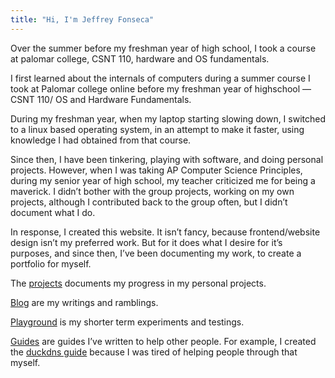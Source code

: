 ```yaml
---
title: "Hi, I'm Jeffrey Fonseca"
---
```


Over the summer before my freshman year of high school, I took a course at palomar college, CSNT 110, hardware and OS fundamentals. 

I first learned about the internals of computers during a summer course I took at Palomar college online before my freshman year of highschool — CSNT 110/ OS and Hardware Fundamentals. 

During my freshman year, when my laptop starting slowing down, I switched to a linux based operating system, in an attempt to make it faster, using knowledge I had obtained from that course. 

Since then, I have been tinkering, playing with software, and doing personal projects. However, when I was taking AP Computer Science Principles, during my senior year of high school, my teacher criticized me for being a maverick. I didn't bother with the group projects, working on my own projects, although I contributed back to the group often, but I didn't document what I do. 

In response, I created this website. It isn't fancy, because frontend/website design isn't my preferred work. But for it does what I desire for it's purposes, and since then, I've been documenting my work, to create a portfolio for myself.

The [projects](projects.qmd) documents my progress in my personal projects. 

[Blog](blog.qmd) are my writings and ramblings.

[Playground](playground.qmd) is my shorter term experiments and testings.

[Guides](guides.qmd) are guides I've written to help other people. For example, I created the [duckdns guide](guides/duckdns/) because I was tired of helping people through that myself. 